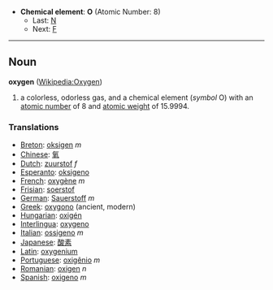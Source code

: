 *'''Chemical element''': '''O''' (Atomic Number: 8)
**Last: [[Nitrogen|N]]
**Next: [[Fluorine|F]]
----
== Noun ==
'''oxygen''' ([[en:Oxygen|Wikipedia:Oxygen]])

# a colorless, odorless gas, and a chemical element (''symbol'' O) with an [[atomic number]] of 8 and [[atomic weight]] of 15.9994.

===Translations===
*[[Breton]]: [[oksigen]] ''m''
*[[Chinese]]: [[氧]]
*[[Dutch]]: [[zuurstof]] ''f''
*[[Esperanto]]: [[oksigeno]]
*[[French]]: [[oxygène]] ''m''
*[[Frisian]]: [[soerstof]]
*[[German]]: [[Sauerstoff]] ''m''
*[[Greek]]: [[oxygono]] (ancient, modern)
*[[Hungarian]]: [[oxigén]]
*[[Interlingua]]: [[oxygeno]]
*[[Italian]]: [[ossigeno]] ''m''
*[[Japanese]]: [[酸素]]
*[[Latin]]: [[oxygenium]]
*[[Portuguese]]: [[oxigênio]] ''m''
*[[Romanian]]: [[oxigen]] ''n''
*[[Spanish]]: [[oxigeno]] ''m''